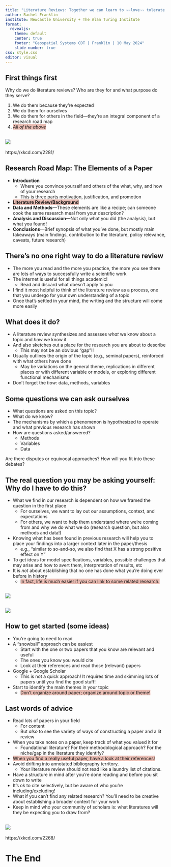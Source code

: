 ```yaml
---
title: "Literature Reviews: Together we can learn to ~~love~~ tolerate them"
author: Rachel Franklin
institute: Newcastle University + The Alan Turing Institute
format: 
  revealjs:
    theme: default
    center: true
    footer: "Geospatial Systems CDT | Franklin | 10 May 2024"
    slide-number: true
css: style.css
editor: visual
---
```


## First things first

Why do we do literature reviews? Who are they for and what purpose do they serve?

1.  We do them because they’re expected
2.  We do them for ourselves
3.  We do them for others in the field—they’re an integral component of a research road map
4.  [*All of the above*]{style="background-color: #E9BDB4"}

## ![](images/xkcd_papers.png){fig-align="center"}

https://xkcd.com/2281/

## Research Road Map: The Elements of a Paper

-   **Introduction**
    -   Where you convince yourself and others of the what, why, and how of your research
    -   This is three parts motivation, justification, and promotion
-   [**Literature Review/Background**]{style="background-color: #E9BDB4"}
-   **Data and Methods**—These elements are like a recipe; can someone cook the same research meal from your description?
-   **Analysis and Discussion**—Not only what you did (the analysis), but what you found!
-   **Conclusions**—Brief synopsis of what you’ve done, but mostly main takeaways (main findings, contribution to the literature, policy relevance, caveats, future research)

## There’s no one right way to do a literature review

-   The more you read and the more you practice, the more you see there are lots of ways to successfully write a scientific work
-   The internet is useful for all things academic!
    -   Read and discard what doesn’t apply to you
-   I find it most helpful to think of the literature review as a process, one that you undergo for your own understanding of a topic
-   Once that’s settled in your mind, the writing and the structure will come more easily

## What does it do?

-   A literature review synthesizes and assesses *what* we know about a topic and *how* we know it
-   And also sketches out a place for the research you are about to describe
    -   This may not be an obvious “gap”!!
-   Usually outlines the origin of the topic (e.g., seminal papers), reinforced with what others have done
    -   May be variations on the general theme, replications in different places or with different variable or models, or exploring different functional mechanisms
-   Don’t forget the *how*: data, methods, variables

## Some questions we can ask ourselves

-   What questions are asked on this topic?
-   What do we know?
- The mechanisms by which a phenomenon is hypothesized to operate and what previous research has shown
- How are questions asked/answered?
    - Methods
    - Variables
    - Data \

Are there disputes or equivocal approaches? How will you fit into these debates?

## The real question you may be asking yourself: Why do I have to do this?

-   What we find in our research is dependent on how we framed the question in the first place
    -   For ourselves, we want to lay out our assumptions, context, and expectations
    -   For others, we want to help them understand where we’re coming from and why we do what we do (research question, but also methods and data!)
-   Knowing what has been found in previous research will help you to place your findings into a larger context later in the paper/thesis
    -   e.g., “similar to so-and-so, we also find that X has a strong positive effect on Y”
-   To get ideas for model specifications, variables, possible challenges that may arise and how to avert them, interpretation of results, etc
-   It is *not* about establishing that no one has done what you’re doing ever before in history
    -   [In fact, life is much easier if you can link to some related research.]{style="background-color: #E9BDB4"}

## ![](images/Homeownership.png){fig-align="center"}

## ![](images/Kuznets.png){fig-align="center"}

## How to get started (some ideas)

-   You’re going to need to read
-   A “snowball” approach can be easiest
    -   Start with the one or two papers that you know are relevant and useful
    -   The ones you know you would cite
    -   Look at their references and read those (relevant) papers
-   Google + Google Scholar
    -   This is not a quick approach! It requires time and skimming lots of papers until you find the good stuff!
-   Start to identify the main themes in your topic
    -   [Don’t organize around paper; organize around topic or theme!]{style="background-color: #E9BDB4"}

## Last words of advice

-   Read lots of papers in your field
    -   For content
    -   But *also* to see the variety of ways of constructing a paper and a lit review
-   When you take notes on a paper, keep track of what you valued it for
    -   Foundational literature? For their methodological approach? For the niche/gap in the literature they identify?
-   [When you find a really useful paper, have a look at their references!]{style="background-color: #E9BDB4"}
-   Avoid drifting into annotated bibliography territory.
    -   Your literature review should not read like a laundry list of citations.
-   Have a structure in mind after you’re done reading and before you sit down to write
-   It’s ok to cite selectively, but be aware of who you’re including/excluding!
-   What if you can’t find any related research? You’ll need to be creative about establishing a broader context for your work
-   Keep in mind who your community of scholars is: what literatures will they be expecting you to draw from?

## ![](images/xkcd_ending_papers.png){fig-align="center"}

https://xkcd.com/2268/

# The End

